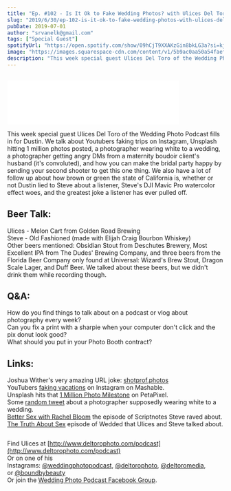```yaml
---
title: "Ep. #102 - Is It Ok to Fake Wedding Photos? with Ulices Del Toro of the Wedding Photo Podcast"
slug: "2019/6/30/ep-102-is-it-ok-to-fake-wedding-photos-with-ulices-del-toro-of-the-wedding-photo-podcast"
pubDate: 2019-07-01
author: "srvanelk@gmail.com"
tags: ["Special Guest"]
spotifyUrl: "https://open.spotify.com/show/09hCjT9XXAKzGin8bkLG3a?si=kjRZvQ1JTb6Ov3HVzSSlWA"
image: "https://images.squarespace-cdn.com/content/v1/5b9ac0aa50a54faef024c950/1561952562718-JNVHFRVBVTC5GB5XEANE/Ulices102.jpeg?format=original"
description: "This week special guest Ulices Del Toro of the Wedding Photo Podcast fills in for Dustin. We talk about Youtubers faking trips on Instagram, Unsplash hitting 1 million photos posted, a photographer wearing white to a wedding, a photographer getting angry DMs from a maternity boudoir client's husband (it's convoluted), and how you can make the bridal party happy by sending your second shooter to get this one thing. We also have a lot of follow up about how brown or green the state of California is, whether or not Dustin lied to Steve about a listener, Steve's DJI Mavic Pro watercolor effect woes, and the greatest joke a listener has ever pulled off."
---
```


<figure>
  <img src="https://images.squarespace-cdn.com/content/v1/5b9ac0aa50a54faef024c950/1561952562718-JNVHFRVBVTC5GB5XEANE/Ulices102.jpeg?format=original" alt="" />
</figure>
<iframe class="embedly-embed" src="//cdn.embedly.com/widgets/media.html?src=https%3A%2F%2Fanchor.fm%2Fweddingphotohangover%2Fembed%2Fepisodes%2FEp--102---Is-It-Ok-to-Fake-Wedding-Photos--with-Ulices-Del-Toro-of-the-Wedding-Photo-Podcast-e4ga5b&url=https%3A%2F%2Fanchor.fm%2Fweddingphotohangover%2Fepisodes%2FEp--102---Is-It-Ok-to-Fake-Wedding-Photos--with-Ulices-Del-Toro-of-the-Wedding-Photo-Podcast-e4ga5b&image=https%3A%2F%2Fd3t3ozftmdmh3i.cloudfront.net%2Fproduction%2Fpodcast_uploaded_episode400%2F805714%2F805714-1561951854091-0640e41756bd8.jpg&key=61d05c9d54e8455ea7a9677c366be814&type=text%2Fhtml&schema=anchor&wmode=opaque" width="400" height="102" scrolling="no" frameborder="0" allow="autoplay; fullscreen" allowfullscreen="true"></iframe>

This week special guest Ulices Del Toro of the Wedding Photo Podcast fills in for Dustin. We talk about Youtubers faking trips on Instagram, Unsplash hitting 1 million photos posted, a photographer wearing white to a wedding, a photographer getting angry DMs from a maternity boudoir client's husband (it's convoluted), and how you can make the bridal party happy by sending your second shooter to get this one thing. We also have a lot of follow up about how brown or green the state of California is, whether or not Dustin lied to Steve about a listener, Steve's DJI Mavic Pro watercolor effect woes, and the greatest joke a listener has ever pulled off.

## Beer Talk:  
Ulices - Melon Cart from Golden Road Brewing  
Steve - Old Fashioned (made with Elijah Craig Bourbon Whiskey)  
Other beers mentioned: Obsidian Stout from Deschutes Brewery, Most Excellent IPA from The Dudes' Brewing Company, and three beers from the Florida Beer Company only found at Universal: Wizard's Brew Stout, Dragon Scale Lager, and Duff Beer. We talked about these beers, but we didn't drink them while recording though.

## Q&A:  
How do you find things to talk about on a podcast or vlog about photography every week?  
Can you fix a print with a sharpie when your computer don't click and the pix donut look good?  
What should you put in your Photo Booth contract?

## Links:  
Joshua Wither's very amazing URL joke: [shotprof.photos](http://shotprof.photos/)  
YouTubers [faking vacations](https://mashable.com/article/youtube-fake-a-vacation-instagram/) on Instagram on Mashable.  
Unsplash hits that [1 Million Photo Milestone](https://petapixel.com/2019/06/20/why-unsplashs-1-million-photo-milestone-is-no-big-deal/) on PetaPixel.  
Some [random tweet](https://twitter.com/brigibeeee/status/1143035518738939905?s=21) about a photographer supposedly wearing white to a wedding.  
[Better Sex with Rachel Bloom](https://johnaugust.com/2019/better-sex-with-rachel-bloom) the episode of Scriptnotes Steve raved about.  
[The Truth About Sex](https://anchor.fm/wedded/episodes/Ep--016---The-Truth-About-Sex-e3ple8/a-adfnin) episode of Wedded that Ulices and Steve talked about.

<figure>
  <img src="https://images.squarespace-cdn.com/content/v1/5b9ac0aa50a54faef024c950/1561952864528-4WW53KW145SFV5D8G6QG/IMG_2828.JPG?format=original" alt="" />
</figure>

Find Ulices at [http://www.deltorophoto.com/podcast](http://www.deltorophoto.com/podcast)  
Or on one of his Instagrams: [@weddingphotopodcast](https://www.instagram.com/weddingphotopodcast/), [@deltorophoto](https://www.instagram.com/deltorophoto/), [@deltoromedia](https://www.instagram.com/deltoromedia/), or [@boundbybeauty](https://www.instagram.com/boundbybeauty/)  
Or join the [Wedding Photo Podcast Facebook Group](https://www.facebook.com/groups/306218863330763/).
